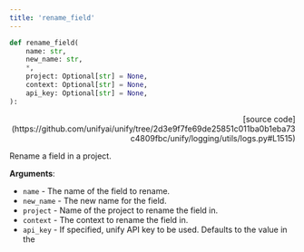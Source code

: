 ```yaml
---
title: 'rename_field'
---
```


```python
def rename_field(
    name: str,
    new_name: str,
    *,
    project: Optional[str] = None,
    context: Optional[str] = None,
    api_key: Optional[str] = None,
):
```

<p align="right">[source code](https://github.com/unifyai/unify/tree/2d3e9f7fe69de25851c011ba0b1eba73c4809fbc/unify/logging/utils/logs.py#L1515)</p>

Rename a field in a project.

**Arguments**:

- `name` - The name of the field to rename.
- `new_name` - The new name for the field.
- `project` - Name of the project to rename the field in.
- `context` - The context to rename the field in.
- `api_key` - If specified, unify API key to be used. Defaults to the value in the